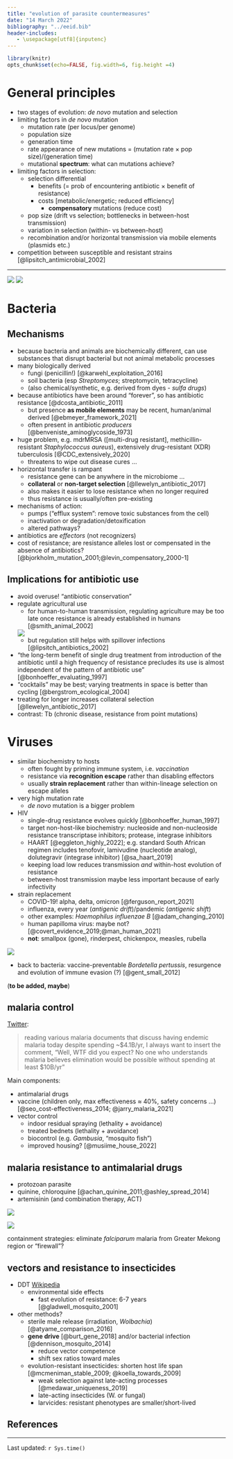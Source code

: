 ---
title: "evolution of parasite countermeasures"
date: "14 March 2022"
bibliography: "../eeid.bib"
header-includes:
   - \usepackage[utf8]{inputenc}
---

```{r setup, include = FALSE}
library(knitr)
opts_chunk$set(echo=FALSE, fig.width=6, fig.height =4)
```

# General principles

- two stages of evolution: *de novo* mutation and selection
- limiting factors in *de novo* mutation
    - mutation rate (per locus/per genome)
	- population size
	- generation time
	- rate appearance of new mutations = (mutation rate × pop size)/(generation time)
	- mutational **spectrum**: what can mutations achieve?
- limiting factors in selection:
    - selection differential
	    - benefits (= prob of encountering antibiotic × benefit of resistance)
	    - costs [metabolic/energetic; reduced efficiency]
		    - **compensatory** mutations (reduce cost)
	- pop size (drift vs selection; bottlenecks in between-host transmission)
	- variation in selection (within- vs between-host)
	- recombination and/or horizontal transmission via mobile elements (plasmids etc.)
- competition between susceptible and resistant strains [@lipsitch_antimicrobial_2002]

____________________________   _______________________________
![](pix/lipsitch_samore.png)   ![](pix/lipsitch_samore_2.png)

# Bacteria 

## Mechanisms

- because bacteria and animals are biochemically different, can use substances that disrupt bacterial but not animal metabolic processes
- many biologically derived
  - fungi (penicillin!) [@karwehl_exploitation_2016]
  - soil bacteria (esp *Streptomyces*; streptomycin, tetracycline)
  - (also chemical/synthetic, e.g. derived from dyes - *sulfa drugs*)
- because antibiotics have been around "forever", so has antibiotic resistance [@dcosta_antibiotic_2011]
   - but presence **as mobile elements** may be recent, human/animal derived [@ebmeyer_framework_2021]
   - often present in antibiotic *producers* [@benveniste_aminoglycoside_1973]
- huge problem, e.g. mdrMRSA ([multi-drug resistant], methicillin-resistant *Staphylococcus aureus*), extensively drug-resistant (XDR) tuberculosis [@CDC_extensively_2020]
   - threatens to wipe out disease cures ...
- horizontal transfer is rampant
   - resistance gene can be anywhere in the microbiome ...
   - **collateral** or **non-target selection** [@llewelyn_antibiotic_2017]
   - also makes it easier to lose resistance when no longer required
   - thus resistance is usually/often pre-existing
- mechanisms of action:
    - pumps ("efflux system": remove toxic substances from the cell)
	- inactivation or degradation/detoxification
	- altered pathways?

- antibiotics are *effectors* (not recognizers)
- cost of resistance; are resistance alleles lost or compensated in the absence of antibiotics? [@bjorkholm_mutation_2001;@levin_compensatory_2000-1]

## Implications for antibiotic use

- avoid overuse! "antibiotic conservation"
- regulate agricultural use
    - for human-to-human transmission, regulating agriculture may be too late once resistance is already established in humans  [@smith_animal_2002]

    ![](pix/smith_ar.png)
	- but regulation still helps with spillover infections [@lipsitch_antibiotics_2002]
- "the long-term benefit of single drug treatment from introduction of the antibiotic until a high frequency of resistance precludes its use is almost independent of the pattern of antibiotic use" [@bonhoeffer_evaluating_1997]
- "cocktails" may be best; varying treatments in space is better than cycling [@bergstrom_ecological_2004]
- treating for longer increases collateral selection [@llewelyn_antibiotic_2017]
- contrast: Tb (chronic disease, resistance from point mutations)

# Viruses

- similar biochemistry to hosts
   - often fought by priming immune system, i.e. *vaccination*
   - resistance via **recognition escape** rather than disabling effectors
   - usually **strain replacement** rather than within-lineage selection on escape alleles
- very high mutation rate
   - *de novo* mutation is a bigger problem
- HIV
   - single-drug resistance evolves quickly [@bonhoeffer_human_1997]
   - target non-host-like biochemistry: nucleoside and non-nucleoside resistance transcriptase inhibitors; protease, integrase inhibitors
   - HAART [@eggleton_highly_2022]; e.g. standard South African regimen includes tenofovir, lamivudine (nucleotide analog), dolutegravir (integrase inhibitor) [@sa_haart_2019]
   - keeping load low reduces transmission *and* within-host evolution of resistance
   - between-host transmission maybe less important because of early infectivity
- strain replacement
   - COVID-19! alpha, delta, omicron [@ferguson_report_2021]
   - influenza, every year (*antigenic drift*)/pandemic (*antigenic shift*)
   - other examples: *Haemophilus influenzae B* [@adam_changing_2010]
   - human papilloma virus: maybe not? [@covert_evidence_2019;@man_human_2021]
   - **not**: smallpox (gone), rinderpest, chickenpox, measles, rubella 
   
![](pix/twostrain_SIR.png)

- back to bacteria: vaccine-preventable *Bordetella pertussis*, resurgence and evolution of immune evasion (?) [@gent_small_2012]

(**to be added, maybe**)

## malaria control

[Twitter](https://twitter.com/ProfDavidLSmith/status/1504110201875562504):

> reading various malaria documents that discuss having endemic malaria today despite spending ~$4.1B/yr, I always want to insert the comment, "Well, WTF did you expect? No one who understands malaria believes elimination would be possible without spending at least $10B/yr"

Main components:

- antimalarial drugs
- vaccine (children only, max effectiveness $\approx$ 40%, safety concerns ...) [@seo_cost-effectiveness_2014; @jarry_malaria_2021]
- vector control
	- indoor residual spraying (lethality + avoidance)
	- treated bednets (lethality + avoidance)
    - biocontrol (e.g. *Gambusia*, "mosquito fish")
    - improved housing? [@musiime_house_2022]
	
## malaria resistance to antimalarial drugs

- protozoan parasite
- quinine, chloroquine [@achan_quinine_2011;@ashley_spread_2014]
- artemisinin (and combination therapy, ACT)

![](pix/artemisinin.png)

![](pix/artemisinin_resistance.png)

containment strategies: eliminate *falciparum* malaria from Greater Mekong region or "firewall"?

## vectors and resistance to insecticides

- DDT [Wikipedia](https://en.wikipedia.org/wiki/DDT#Mosquito_resistance)
   - environmental side effects
	 - fast evolution of resistance: 6-7 years [@gladwell_mosquito_2001]
- other methods?
   - sterile male release (irradiation, *Wolbachia*) [@atyame_comparison_2016]
   - **gene drive** [@burt_gene_2018] and/or bacterial infection [@dennison_mosquito_2014]
        - reduce vector competence
		- shift sex ratios toward males
   - evolution-resistant insecticides: shorten host life span [@mcmeniman_stable_2009; @koella_towards_2009]
        - weak selection against late-acting processes [@medawar_uniqueness_2019]
        - late-acting insecticides (W. or fungal)
		- larvicides: resistant phenotypes are smaller/short-lived

##  References
 
::: {#refs}
:::

---

Last updated: `r Sys.time()`
	


